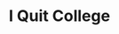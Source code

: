 ---
title:  I Quit College
seoTitle: Bootcamps flooded the market with mediocre talent, Hi I'm a React developer.
summary: Here's why I'm dropping out of my 3rd world subpar college 
isReleased: true
isSequel: false
lastModDate: 2024-05-14T09:15:00-0401
firstModDate: 2024-05-14T09:15:00-0401
minutesToRead: 10
tags:
  - 'bootcamps'
  - 'frameworkers'
  - 'NPCs'
---